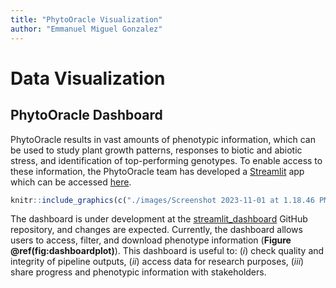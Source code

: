 ---
title: "PhytoOracle Visualization"
author: "Emmanuel Miguel Gonzalez"
---

\newpage

# Data Visualization

## PhytoOracle Dashboard
PhytoOracle results in vast amounts of phenotypic information, which can be used to study plant growth patterns, responses to biotic and abiotic stress, and identification of top-performing genotypes. To enable access to these information, the PhytoOracle team has developed a [Streamlit](https://streamlit.io/) app which can be accessed [here](https://phytooracle-dashboard.streamlit.app/). 

```{r dashboardplot, echo=FALSE, out.width="100%", out.height="100%", fig.show='hold', fig.align='center', fig.cap="PhytoOracle dashboard app on Streamlit."}
knitr::include_graphics(c("./images/Screenshot 2023-11-01 at 1.18.46 PM.png"))
```

The dashboard is under development at the [streamlit_dashboard](https://github.com/phytooracle/streamlit_dashboard) GitHub repository, and changes are expected. Currently, the dashboard allows users to access, filter, and download phenotype information (**Figure \@ref(fig:dashboardplot)**). This dashboard is useful to: (*i*) check quality and integrity of pipeline outputs, (*ii*) access data for research purposes, (*iii*) share progress and phenotypic information with stakeholders.